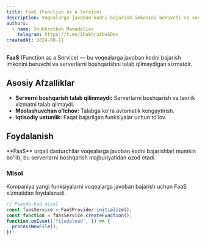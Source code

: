 ```yaml
---
title: FaaS (Function as a Service)
description: Voqealarga javoban kodni bajarish imkonini beruvchi va serverlarni boshqarishni talab qilmaydigan xizmat.
authors:
  - name: Shukhratbek Mamadaliev
    telegram: https://t.me/ShukhratbekDev
createdAt: 2024-08-11
---
```


**FaaS** (Function as a Service) — bu voqealarga javoban kodni bajarish imkonini beruvchi va serverlarni boshqarishni talab qilmaydigan xizmatdir.

## Asosiy Afzalliklar

- **Serverni boshqarish talab qilinmaydi:** Serverlarni boshqarish va texnik xizmatni talab qilmaydi.
- **Moslashuvchan o'lchov:** Talabga ko'ra avtomatik kengaytirish.
- **Iqtisodiy ustunlik:** Faqat bajarilgan funksiyalar uchun to'lov.

## Foydalanish

<Callout>
  **FaaS** orqali dasturchilar voqealarga javoban kodni bajarishlari mumkin bo'lib, bu serverlarni boshqarish
  majburiyatidan ozod etadi.
</Callout>

### Misol

Kompaniya yangi funksiyalarni voqealarga javoban bajarish uchun FaaS xizmatidan foydalanadi.

```js
// Psevdo-kod misol
const faasService = FaaSProvider.initialize();
const function = faasService.createFunction();
function.onEvent('fileUpload', () => {
  processNewFile();
});
```
